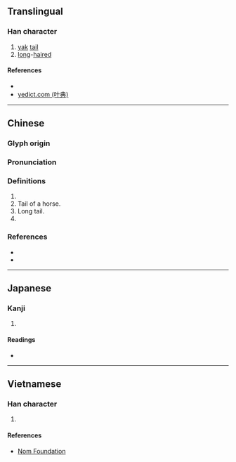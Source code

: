 {{character info/new}}
{{also|牦|犛}}
==Translingual==

===Han character===
{{Han char|rn=82|rad=毛|as=11|sn=15|four=47714|canj=JKMHU|ids=⿸𠩺毛}}

# [[yak]] [[tail]]
# [[long]]-[[hair]]ed

====References====
* {{Han ref|kx=0595.460|dkj=16952|dj=0987.230|hdz=32004.070|uh=6C02|ud=27650|bh=E5F8|bd=58872}}
* [http://yedict.com/htm/6C/6C02.htm yedict.com (叶典)]

----

==Chinese==
{{zh-forms|s=牦}}

===Glyph origin===
{{Han etym}}

===Pronunciation===
{{zh-pron
|m=lí,máo
|c=lei4,mou4
|mc=y
|oc=y
|ma=
|cat=n,a
}}

===Definitions===
{{zh-hanzi}}

# {{zh-alt-form|犛}}
# Tail of a horse.
# Long tail.
# {{zh-alt-form|斄}}

===References===
* {{R:twedu|B01993}}
* {{R:yue:Hanzi}}

----

==Japanese==

===Kanji===
{{ja-kanji|grade=|rs=毛11}}

# {{defn|lang=ja|sort=毛11}}

====Readings====
* {{ja-readings|on=[[り]] (ri), [[ぼう]] (bō), [[もう]] (mō), [[らい]] (rai)|kun=}}

----

==Vietnamese==

===Han character===
{{vi-readings|rs=毛11| hanviet = [[li]], [[ly]], [[mao]]}}

# {{defn|lang=vi|sort=毛11}}

====References====
* [http://nomfoundation.org/common/nom_details.php?codepoint=6c02 Nom Foundation]